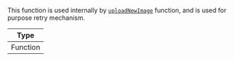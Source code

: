 This function is used internally by [`uploadNewImage`](../../../ui-components/contexts/message-input-context.mdx#uploadnewimage) function, and is used for purpose retry mechanism.

| Type     |
| -------- |
| Function |
